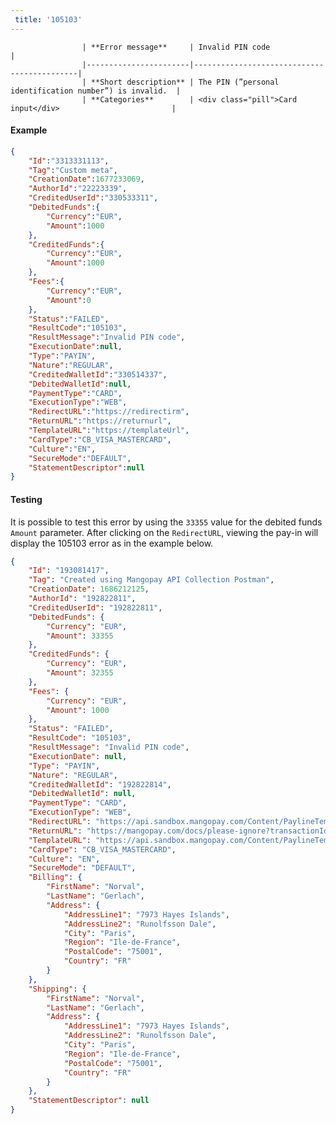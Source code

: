 ---  
 title: '105103'  
---  


                    | **Error message**     | Invalid PIN code                   |
                    |-----------------------|--------------------------------------------|
                    | **Short description** | The PIN (”personal identification number”) is invalid.  |
                    | **Categories**        | <div class="pill">Card input</div>                         |
                  

#### Example  
```json API Response
{
    "Id":"3313331113",
    "Tag":"Custom meta",
    "CreationDate":1677233069,
    "AuthorId":"22223339",
    "CreditedUserId":"330533311",
    "DebitedFunds":{
        "Currency":"EUR",
        "Amount":1000
    },
    "CreditedFunds":{
        "Currency":"EUR",
        "Amount":1000
    },
    "Fees":{
        "Currency":"EUR",
        "Amount":0
    },
    "Status":"FAILED",
    "ResultCode":"105103",
    "ResultMessage":"Invalid PIN code",
    "ExecutionDate":null,
    "Type":"PAYIN",
    "Nature":"REGULAR",
    "CreditedWalletId":"330514337",
    "DebitedWalletId":null,
    "PaymentType":"CARD",
    "ExecutionType":"WEB",
    "RedirectURL":"https://redirectirm",
    "ReturnURL":"https://returnurl",
    "TemplateURL":"https://templateUrl",
    "CardType":"CB_VISA_MASTERCARD",
    "Culture":"EN",
    "SecureMode":"DEFAULT",
    "StatementDescriptor":null
}
```  

#### Testing  

It is possible to test this error by using the `33355` value for the debited funds `Amount` parameter. After clicking on the `RedirectURL`, viewing the pay-in will display the 105103 error as in the example below.  
```json API Response
{
    "Id": "193081417",
    "Tag": "Created using Mangopay API Collection Postman",
    "CreationDate": 1686212125,
    "AuthorId": "192822811",
    "CreditedUserId": "192822811",
    "DebitedFunds": {
        "Currency": "EUR",
        "Amount": 33355
    },
    "CreditedFunds": {
        "Currency": "EUR",
        "Amount": 32355
    },
    "Fees": {
        "Currency": "EUR",
        "Amount": 1000
    },
    "Status": "FAILED",
    "ResultCode": "105103",
    "ResultMessage": "Invalid PIN code",
    "ExecutionDate": null,
    "Type": "PAYIN",
    "Nature": "REGULAR",
    "CreditedWalletId": "192822814",
    "DebitedWalletId": null,
    "PaymentType": "CARD",
    "ExecutionType": "WEB",
    "RedirectURL": "https://api.sandbox.mangopay.com/Content/PaylineTemplateWidget?rp=b59a6be67f4b4ef18fc9fb3c861420d7&transactionId=193081417&token=1zmix6Qf9Hhuk2zCd1981686212125519",
    "ReturnURL": "https://mangopay.com/docs/please-ignore?transactionId=193081417",
    "TemplateURL": "https://api.sandbox.mangopay.com/Content/PaylineTemplateWidget?rp=b59a6be67f4b4ef18fc9fb3c861420d7&transactionId=193081417",
    "CardType": "CB_VISA_MASTERCARD",
    "Culture": "EN",
    "SecureMode": "DEFAULT",
    "Billing": {
        "FirstName": "Norval",
        "LastName": "Gerlach",
        "Address": {
            "AddressLine1": "7973 Hayes Islands",
            "AddressLine2": "Runolfsson Dale",
            "City": "Paris",
            "Region": "Ile-de-France",
            "PostalCode": "75001",
            "Country": "FR"
        }
    },
    "Shipping": {
        "FirstName": "Norval",
        "LastName": "Gerlach",
        "Address": {
            "AddressLine1": "7973 Hayes Islands",
            "AddressLine2": "Runolfsson Dale",
            "City": "Paris",
            "Region": "Ile-de-France",
            "PostalCode": "75001",
            "Country": "FR"
        }
    },
    "StatementDescriptor": null
}
```